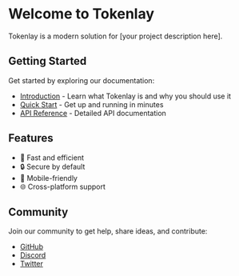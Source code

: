 
<Head>
  <title>Home | Tokenlay</title>
</Head>

# Welcome to Tokenlay

Tokenlay is a modern solution for [your project description here].

## Getting Started

Get started by exploring our documentation:

- [Introduction](/introduction) - Learn what Tokenlay is and why you should use it
- [Quick Start](/quick-start) - Get up and running in minutes
- [API Reference](/api-reference) - Detailed API documentation

## Features

- 🚀 Fast and efficient
- 🔒 Secure by default
- 📱 Mobile-friendly
- 🌐 Cross-platform support

## Community

Join our community to get help, share ideas, and contribute:

- [GitHub](https://github.com/tokenlay/tokenlay)
- [Discord](#)
- [Twitter](#)